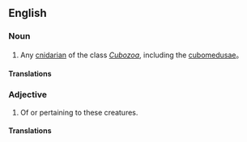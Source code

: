 ==English==

===Noun===
{{en-noun}}

# Any [[cnidarian]] of the class ''[[Cubozoa]]'', including the [[cubomedusa]]e。

====Translations====
{{trans-top|cnidarian of the class Cubozoa}}
{{trans-mid}}
{{trans-bottom}}

===Adjective===
{{en-adj|-}}

# Of or pertaining to these creatures.

====Translations====
{{trans-top|of or pertaining to cubozoans}}
{{trans-mid}}
{{trans-bottom}}